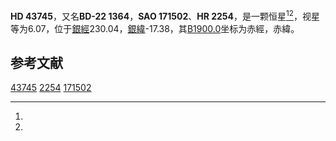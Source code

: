 {{Starbox begin
| name = HD 43745
}}
{{Starbox observe
| epoch = [[J2000.0|J2000.0]]
| constell = {{星座名待查}}<ref name=SIMBAD>{{cite web
 | url=http://simbad.u-strasbg.fr/simbad/sim-id?Ident=HR+2254
 | title=Pulsating variable Star
 | publisher=Centre de Données astronomiques de Strasbourg
 | work=SIMBAD
 | accessdate=2012-07-13
 | archive-date=2016-03-19
 | archive-url=https://web.archive.org/web/20160319020252/http://simbad.u-strasbg.fr/simbad/sim-id?Ident=HR+2254
 | dead-url=no
 }}</ref><ref name=DATA>{{cite web
 | url=http://vizier.u-strasbg.fr/viz-bin/VizieR-5?-out.add=.&-source=5050&-corr=PK=HR&-out.max=9999&HR=2254
 | title=VizieR Detailed Page
 | accessdate=2012-07-13
 | archive-date=2016-03-05
 | archive-url=https://web.archive.org/web/20160305194921/http://vizier.u-strasbg.fr/viz-bin/VizieR-5?-out.add=.&-source=5050&-corr=PK=HR&-out.max=9999&HR=2254
 | dead-url=no
 }}</ref>
| 星官 = 
| ra = {{RA|6|17|3.5}}<ref name=SIMBAD /><ref name=DATA />
| dec = {{DEC|-22|42|54}}<ref name=SIMBAD /><ref name=DATA />
| appmag_v = 6.07<ref name=SIMBAD /><ref name=DATA />
}}
{{Starbox character
| class = G0V<ref name=SIMBAD /><ref name=DATA />
| b-v = 0.56<ref name=SIMBAD /><ref name=DATA />
| u-b = 0.07<ref name=SIMBAD /><ref name=DATA />
| r-i = <ref name=SIMBAD /><ref name=DATA />
| variable = 
}}
{{Starbox astrometry
| radial_v = 0.07
| prop_mo_ra = -4
| parallax = 0.018
| p_error = 
}}
{{Starbox catalog
| names =BD-22 1364，[[SAO星表|SAO]] 171502，[[HD星表|HD]] 43745，[[HR星表|HR]] 2254}}
{{Starbox reference |Simbad=HR+2254}}
{{Starbox end}}

'''HD 43745'''，又名'''BD-22 1364'''，'''SAO 171502'''、'''HR 2254'''，是一颗恒星<ref name=SIMBAD /><ref name=DATA />，视星等为6.07，位于[[銀道座標系|銀經]]230.04，[[銀道座標系|銀緯]]-17.38，其[[B1900.0|B1900.0]]坐标为赤經{{RA|6|12|51.1}}，赤緯{{DEC|-22|-17.38|18}}。

== 参考文献 ==
{{reflist}}

{{star-stub}}

[[Category:HD和HDE天體|43745]]
[[Category:HR天體|2254]]
[[Category:SAO天體|171502]]